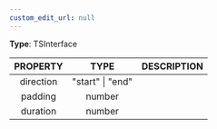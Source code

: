 ```yaml
---
custom_edit_url: null
---
```


<div>

</div>

**Type**: TSInterface

|PROPERTY|TYPE|DESCRIPTION|
|:---:|:---:|:---:|
|direction|"start" \| "end"||
|padding|number||
|duration|number||


